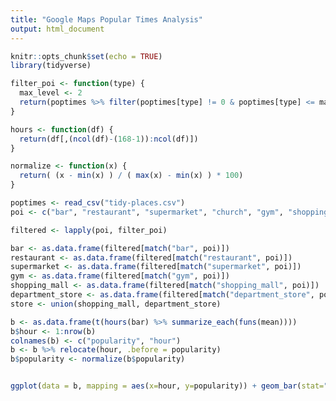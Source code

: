 ```yaml
---
title: "Google Maps Popular Times Analysis"
output: html_document
---
```


```r
knitr::opts_chunk$set(echo = TRUE)
library(tidyverse)
```

```r
filter_poi <- function(type) {
  max_level <- 2
  return(poptimes %>% filter(poptimes[type] != 0 & poptimes[type] <= max_level))
}

hours <- function(df) {
  return(df[,(ncol(df)-(168-1)):ncol(df)])
}

normalize <- function(x) {
  return( (x - min(x) ) / ( max(x) - min(x) ) * 100)
}
```

```r
poptimes <- read_csv("tidy-places.csv")
poi <- c("bar", "restaurant", "supermarket", "church", "gym", "shopping_mall", "store", "department_store")

filtered <- lapply(poi, filter_poi)

bar <- as.data.frame(filtered[match("bar", poi)])
restaurant <- as.data.frame(filtered[match("restaurant", poi)])
supermarket <- as.data.frame(filtered[match("supermarket", poi)])
gym <- as.data.frame(filtered[match("gym", poi)])
shopping_mall <- as.data.frame(filtered[match("shopping_mall", poi)])
department_store <- as.data.frame(filtered[match("department_store", poi)])
store <- union(shopping_mall, department_store)
```

```r
b <- as.data.frame(t(hours(bar) %>% summarize_each(funs(mean))))
b$hour <- 1:nrow(b)
colnames(b) <- c("popularity", "hour")
b <- b %>% relocate(hour, .before = popularity)
b$popularity <- normalize(b$popularity)


ggplot(data = b, mapping = aes(x=hour, y=popularity)) + geom_bar(stat="identity", fill="coral") + theme_minimal()

```